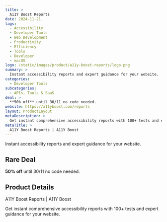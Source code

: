 ```yaml
---
title: >
  A11Y Boost Reports
date: 2024-11-21
tags:
  - Accessibility
  - Developer Tools
  - Web Development
  - Productivity
  - Efficiency
  - Tools
  - Developer
  - macOS
logo: /static/images/product/a11y-boost-reports/logo.png
summary: >
  Instant accessibility reports and expert guidance for your website.
categories:
  - Developer Tools
subcategories:
  - APIs, Tools & SaaS
deal: >
  **50% off** until 30/11 no code needed.
website: https://a11yboost.com/reports
layout: ProductLayout
metaDescription: >
  Get instant comprehensive accessibility reports with 100+ tests and expert guidance for your website.
metaTitle: >
  A11Y Boost Reports | A11Y Boost
---
```

Instant accessibility reports and expert guidance for your website.

## Rare Deal

**50% off** until 30/11 no code needed.

## Product Details
A11Y Boost Reports | A11Y Boost

Get instant comprehensive accessibility reports with 100+ tests and expert guidance for your website.

